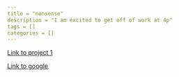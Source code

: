 ```yaml
---
title = "nonsense"
description = "I am excited to get off of work at 4p"
tags = []
categories = []
---
```


[Link to project 1](/project/project1/)

[Link to google](https://www.google.com)
